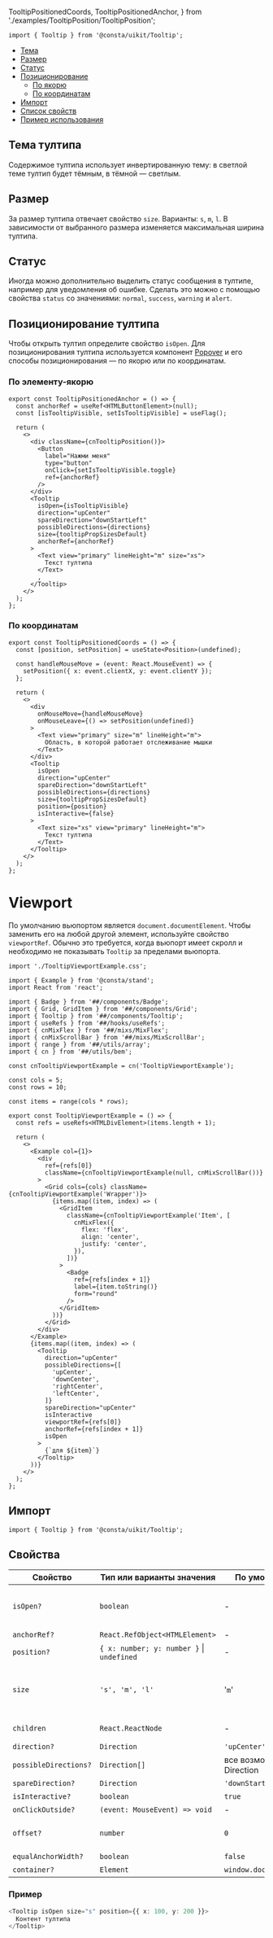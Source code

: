   TooltipPositionedCoords,
  TooltipPositionedAnchor,
} from './examples/TooltipPosition/TooltipPosition';


```tsx
import { Tooltip } from '@consta/uikit/Tooltip';
```

<MdxMenu>

- [Тема](#тема-тултипа)
- [Размер](#размер)
- [Статус](#статус)
- [Позиционирование](#позиционирование-тултипа)
  - [По якорю](#по-элементу-якорю)
  - [По координатам](#по-координатам)
- [Импорт](#импорт)
- [Список свойств](#свойства)
- [Пример использования](#примеры)

</MdxMenu>

## Тема тултипа

Содержимое тултипа использует инвертированную тему: в светлой теме тултип будет тёмным, в тёмной — светлым.

## Размер

За размер тултипа отвечает свойство `size`. Варианты: `s`, `m`, `l`. В зависимости от выбранного размера изменяется максимальная ширина тултипа.

## Статус

Иногда можно дополнительно выделить статус сообщения в тултипе, например для уведомления об ошибке. Сделать это можно с помощью свойства `status` со значениями: `normal`, `success`, `warning` и `alert`.

## Позиционирование тултипа

Чтобы открыть тултип определите свойство `isOpen`. Для позиционирования тултипа используется компонент [Popover](##LIBS.LIB.STAND.TAB/lib:uikit/stand:components-popover-stable/tab:dev/hash:способы-позиционирования) и его способы позиционирования — по якорю или по координатам.

### По элементу-якорю

<MdxTabs>

```tsx
export const TooltipPositionedAnchor = () => {
  const anchorRef = useRef<HTMLButtonElement>(null);
  const [isTooltipVisible, setIsTooltipVisible] = useFlag();

  return (
    <>
      <div className={cnTooltipPosition()}>
        <Button
          label="Нажми меня"
          type="button"
          onClick={setIsTooltipVisible.toggle}
          ref={anchorRef}
        />
      </div>
      <Tooltip
        isOpen={isTooltipVisible}
        direction="upCenter"
        spareDirection="downStartLeft"
        possibleDirections={directions}
        size={tooltipPropSizesDefault}
        anchorRef={anchorRef}
      >
        <Text view="primary" lineHeight="m" size="xs">
          Текст тултипа
        </Text>
        ,
      </Tooltip>
    </>
  );
};
```

<TooltipPositionedAnchor />

</MdxTabs>

### По координатам

<MdxTabs>

```tsx
export const TooltipPositionedCoords = () => {
  const [position, setPosition] = useState<Position>(undefined);

  const handleMouseMove = (event: React.MouseEvent) => {
    setPosition({ x: event.clientX, y: event.clientY });
  };

  return (
    <>
      <div
        onMouseMove={handleMouseMove}
        onMouseLeave={() => setPosition(undefined)}
      >
        <Text view="primary" size="m" lineHeight="m">
          Область, в которой работает отслеживание мышки
        </Text>
      </div>
      <Tooltip
        isOpen
        direction="upCenter"
        spareDirection="downStartLeft"
        possibleDirections={directions}
        size={tooltipPropSizesDefault}
        position={position}
        isInteractive={false}
      >
        <Text size="xs" view="primary" lineHeight="m">
          Текст тултипа
        </Text>
      </Tooltip>
    </>
  );
};
```

<TooltipPositionedCoords />

</MdxTabs>

# Viewport

По умолчанию вьюпортом является `document.documentElement`. Чтобы заменить его на любой другой элемент, используйте свойство `viewportRef`. Обычно это требуется, когда вьюпорт имеет скролл и необходимо не показывать `Tooltip` за пределами вьюпорта.

<MdxTabs>

```tsx
import './TooltipViewportExample.css';

import { Example } from '@consta/stand';
import React from 'react';

import { Badge } from '##/components/Badge';
import { Grid, GridItem } from '##/components/Grid';
import { Tooltip } from '##/components/Tooltip';
import { useRefs } from '##/hooks/useRefs';
import { cnMixFlex } from '##/mixs/MixFlex';
import { cnMixScrollBar } from '##/mixs/MixScrollBar';
import { range } from '##/utils/array';
import { cn } from '##/utils/bem';

const cnTooltipViewportExample = cn('TooltipViewportExample');

const cols = 5;
const rows = 10;

const items = range(cols * rows);

export const TooltipViewportExample = () => {
  const refs = useRefs<HTMLDivElement>(items.length + 1);

  return (
    <>
      <Example col={1}>
        <div
          ref={refs[0]}
          className={cnTooltipViewportExample(null, cnMixScrollBar())}
        >
          <Grid cols={cols} className={cnTooltipViewportExample('Wrapper')}>
            {items.map((item, index) => (
              <GridItem
                className={cnTooltipViewportExample('Item', [
                  cnMixFlex({
                    flex: 'flex',
                    align: 'center',
                    justify: 'center',
                  }),
                ])}
              >
                <Badge
                  ref={refs[index + 1]}
                  label={item.toString()}
                  form="round"
                />
              </GridItem>
            ))}
          </Grid>
        </div>
      </Example>
      {items.map((item, index) => (
        <Tooltip
          direction="upCenter"
          possibleDirections={[
            'upCenter',
            'downCenter',
            'rightCenter',
            'leftCenter',
          ]}
          spareDirection="upCenter"
          isInteractive
          viewportRef={refs[0]}
          anchorRef={refs[index + 1]}
          isOpen
        >
          {`для ${item}`}
        </Tooltip>
      ))}
    </>
  );
};
```

<TooltipViewportExample />

</MdxTabs>

## Импорт

```tsx
import { Tooltip } from '@consta/uikit/Tooltip';
```

## Свойства

| Свойство              | Тип или варианты значения                     | По умолчанию            | Описание                                                                                                              |
| --------------------- | --------------------------------------------- | ----------------------- | --------------------------------------------------------------------------------------------------------------------- |
| `isOpen?`             | `boolean`                                     | -                       | Состояние тултипа (открыт/закрыт)                                                                                     |
| `anchorRef?`          | `React.RefObject<HTMLElement>`                | -                       | см. [Popover](##LIBS.LIB.STAND.TAB/lib:uikit/stand:components-popover-stable/tab:dev)                                 |
| `position?`           | `{ x: number; y: number }` &#124; `undefined` | -                       | см. [Popover](##LIBS.LIB.STAND.TAB/lib:uikit/stand:components-popover-stable/tab:dev)                                 |
| `size`                | `'s', 'm', 'l'`                               | '`m`'                   | Размер, влияющий на максимальную ширину тултипа                                                                       |
| `children`            | `React.ReactNode`                             | -                       | Контент тултипа                                                                                                       |
| `direction?`          | `Direction`                                   | `'upCenter'`            | см. [Popover](##LIBS.LIB.STAND.TAB/lib:uikit/stand:components-popover-stable/tab:dev/hash:направление-разворачивания) |
| `possibleDirections?` | `Direction[]`                                 | все возможные Direction | см. [Popover](##LIBS.LIB.STAND.TAB/lib:uikit/stand:components-popover-stable/tab:dev/hash:направление-разворачивания) |
| `spareDirection?`     | `Direction`                                   | `'downStartLeft'`       | см. [Popover](##LIBS.LIB.STAND.TAB/lib:uikit/stand:components-popover-stable/tab:dev/hash:направление-разворачивания) |
| `isInteractive?`      | `boolean`                                     | `true`                  | см. [Popover](##LIBS.LIB.STAND.TAB/lib:uikit/stand:components-popover-stable/tab:dev)                                 |
| `onClickOutside?`     | `(event: MouseEvent) => void`                 | -                       | см. [Popover](##LIBS.LIB.STAND.TAB/lib:uikit/stand:components-popover-stable/tab:dev)                                 |
| `offset?`             | `number`                                      | `0`                     | Отступ от якоря или позиции                                                                                           |
| `equalAnchorWidth?`   | `boolean`                                     | `false`                 | см. [Popover](##LIBS.LIB.STAND.TAB/lib:uikit/stand:components-popover-stable/tab:dev)                                 |
| `container?`          | `Element`                                     | `window.document.body`  | см. [Popover](##LIBS.LIB.STAND.TAB/lib:uikit/stand:components-popover-stable/tab:dev)                                 |

### Пример

```ts
<Tooltip isOpen size="s" position={{ x: 100, y: 200 }}>
  Контент тултипа
</Tooltip>
```

